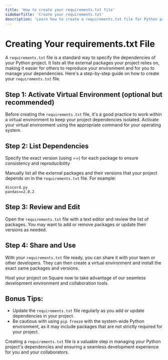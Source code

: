 ```yaml
---
title: 'How to create your requirements.txt file'
sidebarTitle: 'Create your requirements.txt'
description: 'Learn how to create a requirements.txt file for Python projects'
---
```


# Creating Your requirements.txt File

A `requirements.txt` file is a standard way to specify the dependencies of your Python project. It lists all the external packages your project relies on, making it easier for others to reproduce your environment and for you to manage your dependencies. Here's a step-by-step guide on how to create your `requirements.txt` file.

## Step 1: Activate Virtual Environment (optional but recommended)

Before creating the `requirements.txt` file, it's a good practice to work within a virtual environment to keep your project dependencies isolated. Activate your virtual environment using the appropriate command for your operating system.

## Step 2: List Dependencies
<Warning>Specify the exact version (using ==) for each package to ensure consistency and reproducibility</Warning>

Manually list all the external packages and their versions that your project depends on in the `requirements.txt` file. For example:

```plaintext requirements.txt
discord.py
pandas==2.0.2
```

## Step 3: Review and Edit

Open the `requirements.txt` file with a text editor and review the list of packages. You may want to add or remove packages or update their versions as needed.

## Step 4: Share and Use

With your `requirements.txt` file ready, you can share it with your team or other developers. They can then create a virtual environment and install the exact same packages and versions.

Host your project on Square now to take advantage of our seamless development environment and collaboration tools.

## Bonus Tips:

- Update the `requirements.txt` file regularly as you add or update dependencies in your project.
- Be cautious with using `pip freeze` with the system-wide Python environment, as it may include packages that are not strictly required for your project.

Creating a `requirements.txt` file is a valuable step in managing your Python project's dependencies and ensuring a seamless development experience for you and your collaborators.
